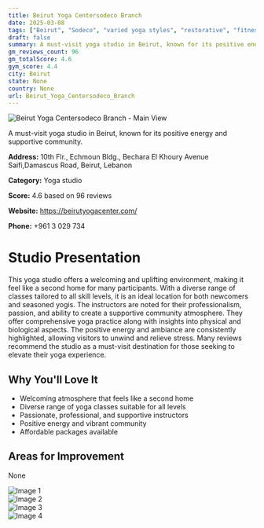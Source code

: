 ```yaml
---
title: Beirut Yoga Centersodeco Branch
date: 2025-03-08
tags: ["Beirut", "Sodeco", "varied yoga styles", "restorative", "fitness-oriented", "welcoming", "supportive", "Beirut"]  
draft: false
summary: A must-visit yoga studio in Beirut, known for its positive energy and supportive community.
gm_reviews_count: 96
gm_totalScore: 4.6
gym_score: 4.4
city: Beirut
state: None
country: None
url: Beirut_Yoga_Centersodeco_Branch
---
```


<div className="aspect-[16/9] relative my-8">
  <img 
    src="https://lh5.googleusercontent.com/p/AF1QipNJMQOe3hZvNetsNeTVE8Z0hC3Rf836RSXCI8DX=w1920-h1080-k-no"
    alt="Beirut Yoga Centersodeco Branch - Main View"
    className="object-cover absolute inset-0 w-full h-full rounded-lg"
  />
</div>

A must-visit yoga studio in Beirut, known for its positive energy and supportive community.

**Address:** 10th Flr., Echmoun Bldg., Bechara El Khoury Avenue Saifi,Damascus Road, Beirut, Lebanon

**Category:** Yoga studio

**Score:** 4.6 based on 96 reviews

**Website:** https://beirutyogacenter.com/

**Phone:** +961 3 029 734

# Studio Presentation

This yoga studio offers a welcoming and uplifting environment, making it feel like a second home for many participants. With a diverse range of classes tailored to all skill levels, it is an ideal location for both newcomers and seasoned yogis. The instructors are noted for their professionalism, passion, and ability to create a supportive community atmosphere. They offer comprehensive yoga practice along with insights into physical and biological aspects. The positive energy and ambiance are consistently highlighted, allowing visitors to unwind and relieve stress. Many reviews recommend the studio as a must-visit destination for those seeking to elevate their yoga experience.



## Why You'll Love It

- Welcoming atmosphere that feels like a second home
- Diverse range of yoga classes suitable for all levels
- Passionate, professional, and supportive instructors
- Positive energy and vibrant community
- Affordable packages available

## Areas for Improvement

None

<div className="grid grid-cols-1 xl:grid-cols-2 gap-4 my-8">
<div className="aspect-[4/3] relative"><img src="https://lh3.googleusercontent.com/p/AF1QipOyEgUwgfIW0iEqp681ON9qHwbajs9cZBgha-4d=w1920-h1080-k-no" alt="Image 1" className="object-cover absolute inset-0 w-full h-full rounded-lg" /></div>
<div className="aspect-[4/3] relative"><img src="https://lh5.googleusercontent.com/p/AF1QipPsALRzu1Cj7Mi_AfM9v0h_pxpdlchazUMMlT2D=w1920-h1080-k-no" alt="Image 2" className="object-cover absolute inset-0 w-full h-full rounded-lg" /></div>
<div className="aspect-[4/3] relative"><img src="https://lh5.googleusercontent.com/p/AF1QipMZ_gthF8rWOZavKqfgZjQOmHoGJ6r_g048HAi2=w1920-h1080-k-no" alt="Image 3" className="object-cover absolute inset-0 w-full h-full rounded-lg" /></div>
<div className="aspect-[4/3] relative"><img src="https://lh5.googleusercontent.com/p/AF1QipOr4rXydnjCNBr7qkkClRNh3YWgboRaETFhuM6j=w1920-h1080-k-no" alt="Image 4" className="object-cover absolute inset-0 w-full h-full rounded-lg" /></div>
</div>